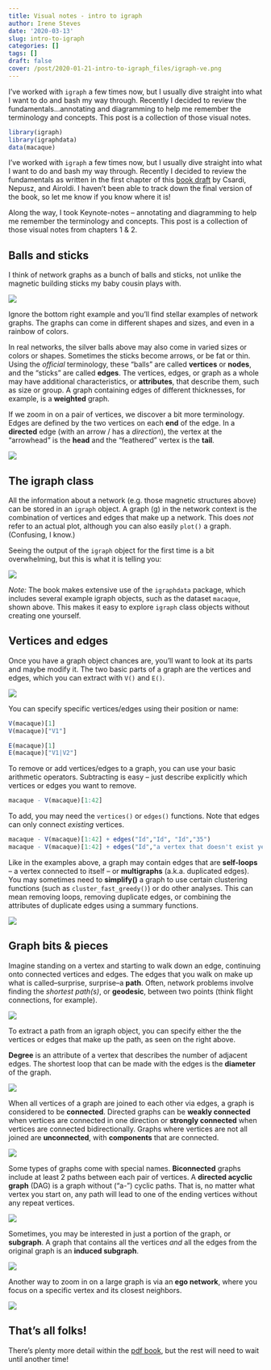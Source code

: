 ```yaml
---
title: Visual notes - intro to igraph
author: Irene Steves
date: '2020-03-13'
slug: intro-to-igraph
categories: []
tags: []
draft: false
cover: /post/2020-01-21-intro-to-igraph_files/igraph-ve.png
---
```


I've worked with `igraph` a few times now, but I usually dive straight into what I want to do and bash my way through. Recently I decided to review the fundamentals...annotating and diagramming to help me remember the terminology and concepts. This post is a collection of those visual notes.

<!--more-->

```r
library(igraph)
library(igraphdata)
data(macaque)
```

I've worked with `igraph` a few times now, but I usually dive straight into what I want to do and bash my way through. Recently I decided to review the fundamentals as written in the first chapter of this [book draft](https://sites.fas.harvard.edu/~airoldi/pub/books/BookDraft-CsardiNepuszAiroldi2016.pdf) by Csardi, Nepusz, and Airoldi. I haven't been able to track down the final version of the book, so let me know if you know where it is!

Along the way, I took Keynote-notes -- annotating and diagramming to help me remember the terminology and concepts. This post is a collection of those visual notes from chapters 1 & 2.

## Balls and sticks

I think of network graphs as a bunch of balls and sticks, not unlike the magnetic building sticks my baby cousin plays with. 

![](http://www.elongdi.net/wp-content/uploads/sites/2/2018/05/Stick-Building-Blocks-3.jpg)

Ignore the bottom right example and you'll find stellar examples of network graphs.  The graphs can come in different shapes and sizes, and even in a rainbow of colors.

In real networks, the silver balls above may also come in varied sizes or colors or shapes. Sometimes the sticks become arrows, or be fat or thin. Using the _official_ terminology, these "balls" are called **vertices** or **nodes**, and the "sticks" are called **edges**. The vertices, edges, or graph as a whole may have additional characteristics, or **attributes**, that describe them, such as size or group. A graph containing edges of different thicknesses, for example, is a **weighted** graph.

If we zoom in on a pair of vertices, we discover a bit more terminology. Edges are defined by the two vertices on each **end** of the edge. In a **directed** edge (with an arrow / has a _direction_), the vertex at the "arrowhead" is the **head** and the "feathered" vertex is the **tail**. 

![](/post/2020-01-21-intro-to-igraph_files/igraph-ve-terminology.png)

## The igraph class

All the information about a network (e.g. those magnetic structures above) can be stored in an `igraph` object. A graph (g) in the network context is the combination of vertices and edges that make up a network. This does _not_ refer to an actual plot, although you can also easily `plot()` a graph. (Confusing, I know.)

Seeing the output of the `igraph` object for the first time is a bit overwhelming, but this is what it is telling you:

![](/post/2020-01-21-intro-to-igraph_files/igraph-class.png)

_Note:_ The book makes extensive use of the `igraphdata` package, which includes several example igraph objects, such as the dataset `macaque`, shown above. This makes it easy to explore `igraph` class objects without creating one yourself.

## Vertices and edges

Once you have a graph object chances are, you'll want to look at its parts and maybe modify it. The two basic parts of a graph are the vertices and edges, which you can extract with `V()` and `E()`.

![](/post/2020-01-21-intro-to-igraph_files/igraph-ve.png)

You can specify specific vertices/edges using their position or name:

```r
V(macaque)[1]
V(macaque)["V1"]

E(macaque)[1]
E(macaque)["V1|V2"]
```

To remove or add vertices/edges to a graph, you can use your basic arithmetic operators. Subtracting is easy -- just describe explicitly which vertices or edges you want to remove.

```r
macaque - V(macaque)[1:42]
```

To add, you may need the `vertices()` or `edges()` functions. Note that edges can only connect _existing_ vertices.

```r
macaque - V(macaque)[1:42] + edges("Id","Id", "Id","35") 
macaque - V(macaque)[1:42] + edges("Id","a vertex that doesn't exist yet") 
```

Like in the examples above, a graph may contain edges that are **self-loops** -- a vertex connected to itself -- or **multigraphs** (a.k.a. duplicated edges). You may sometimes need to **simplify()** a graph to use certain clustering functions (such as `cluster_fast_greedy()`) or do other analyses. This can mean removing loops, removing duplicate edges, or combining the attributes of duplicate edges using a summary functions.

![](/post/2020-01-21-intro-to-igraph_files/igraph-graph-types.png)

## Graph bits & pieces

Imagine standing on a vertex and starting to walk down an edge, continuing onto connected vertices and edges. The edges that you walk on make up what is called--surprise, surprise--a **path**. Often, network problems involve finding the _shortest path(s)_, or **geodesic**, between two points (think flight connections, for example).

![](/post/2020-01-21-intro-to-igraph_files/igraph-path.png)

To extract a path from an igraph object, you can specify either the the vertices or edges that make up the path, as seen on the right above.

**Degree** is an attribute of a vertex that describes the number of adjacent edges. The shortest loop that can be made with the edges is the **diameter** of the graph.

![](/post/2020-01-21-intro-to-igraph_files/igraph-degree-diameter.png)

When all vertices of a graph are joined to each other via edges, a graph is considered to be **connected**. Directed graphs can be **weakly connected** when vertices are connected in one direction or **strongly connected** when vertices are connected bidirectionally. Graphs where vertices are not all joined are **unconnected**, with **components** that are connected.

![](/post/2020-01-21-intro-to-igraph_files/igraph-connectedness.png)

Some types of graphs come with special names. **Biconnected** graphs include at least 2 paths between each pair of vertices. A **directed acyclic graph** (DAG) is a graph without ("a-") cyclic paths. That is, no matter what vertex you start on, any path will lead to one of the ending vertices without any repeat vertices. 

![](/post/2020-01-21-intro-to-igraph_files/igraph-biconnected-dag.png)

Sometimes, you may be interested in just a portion of the graph, or **subgraph**. A graph that contains all the vertices _and_ all the edges from the original graph is an **induced subgraph**.

![](/post/2020-01-21-intro-to-igraph_files/igraph-subgraph.png)

Another way to zoom in on a large graph is via an **ego network**, where you focus on a specific vertex and its closest neighbors. 

![](/post/2020-01-21-intro-to-igraph_files/igraph-ego.png)

## That's all folks!
 
There's plenty more detail within the [pdf book](https://sites.fas.harvard.edu/~airoldi/pub/books/BookDraft-CsardiNepuszAiroldi2016.pdf), but the rest will need to wait until another time! 

